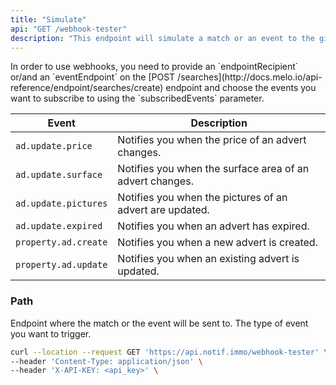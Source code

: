 ```yaml
---
title: "Simulate"
api: "GET /webhook-tester"
description: "This endpoint will simulate a match or an event to the given endpoint."
---
```


<Tip>
In order to use webhooks, you need to provide an `endpointRecipient` or/and an `eventEndpoint` on the [POST /searches](http://docs.melo.io/api-reference/endpoint/searches/create) endpoint and choose the events you want to subscribe to using the `subscribedEvents` parameter.
</Tip>

| Event              | Description                                                  |
|--------------------|--------------------------------------------------------------|
| `ad.update.price`  | Notifies you when the price of an advert changes.       |
| `ad.update.surface`| Notifies you when the surface area of an advert changes.|
| `ad.update.pictures`| Notifies you when the pictures of an advert are updated.|
| `ad.update.expired`| Notifies you when an advert has expired.                    |
| `property.ad.create` | Notifies you when a new advert is created. |
| `property.ad.update` | Notifies you when an existing advert is updated. |


### Path

<ParamField path="endpoint" type="url" required placeholder="https://hook.eu1.make.com/...">
  Endpoint where the match or the event will be sent to.
</ParamField>

<ParamField path="eventType" type="string" required placeholder="ad.update.price">
  The type of event you want to trigger.
</ParamField>

<RequestExample>

```bash Example Request
curl --location --request GET 'https://api.notif.immo/webhook-tester' \
--header 'Content-Type: application/json' \
--header 'X-API-KEY: <api_key>' \
```

</RequestExample>

